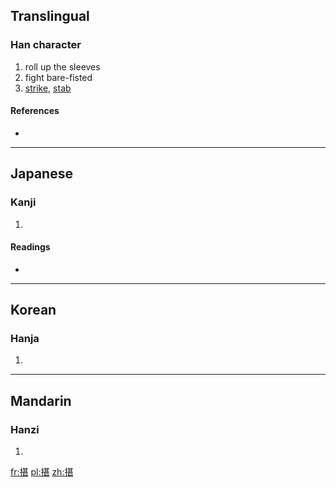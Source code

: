 ==Translingual==

===Han character===
{{Han char|rn=64|rad=手|as=09|sn=12|four=5401<sub>1</sub>|canj=手廿一女 (QTMV)}}

# roll up the sleeves
# fight bare-fisted
# [[strike]], [[stab]]

====References====
* {{Han ref|kx=0442.030|dkj=12350|dj=0793.050|hdz=31911.080|uh=63D5|ud=25557|bh=D95F|bd=55647}}

----

==Japanese==

===Kanji===
{{ja-kanji|grade=|rs=手09}}

# {{defn|lang=ja|sort=手09}}

====Readings====
* {{ja-readings|on=[[ちん]] (chin)|kun=[[うつ]] (utsu), [[さす]] (sasu)}}

----

==Korean==

===Hanja===
{{ko-hanja|hangeul=[[침]]|eumhun=|rv=chim|mr=ch'im|y=chim}}

# {{defn|lang=ko|sort=手09}}

----

==Mandarin==

===Hanzi===
{{cmn-hanzi|pin=[[jí]] ([[ji2]]), [[zhèn]] ([[zhen4]])|wg=chi<sup>2</sup>, chen<sup>4</sup>}}

# {{defn|lang=cmn|sort=手09}}

[[fr:揕]]
[[pl:揕]]
[[zh:揕]]